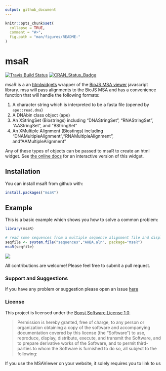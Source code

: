 ```yaml
---
output: github_document
---
```


<!-- README.md is generated from README.Rmd. Please edit that file -->

```r
knitr::opts_chunk$set(
  collapse = TRUE,
  comment = "#>",
  fig.path = "man/figures/README-"
)
```
# msaR

[![Travis Build Status](https://travis-ci.org/zachcp/msaR.svg?branch=master)](https://travis-ci.org/zachcp/msaR) 
[![CRAN\_Status\_Badge](http://www.r-pkg.org/badges/version/msaR)](https://cran.r-project.org/package=msaR)


msaR is a an [htmlwidgets](https://github.com/ramnathv/htmlwidgets) wrapper of the [BioJS MSA viewer](https://github.com/wilzbach/msa) javascript library. msa will pass alignments to the BioJS MSA and has a convenience function that will handle the following formats:

1. A character string which is interpreted to be a fasta file (opened by `ape::read.dna`)
2. A DNAbin class object (ape)
3. An XStringSet (Biostrings) including "DNAStringSet", "RNAStringSet", "AAStringSet", and "BStringSet"
4. An XMultiple Alignment (Biostings) including "DNAMultipleAlignment","RNAMultipleAlignment", and"AAMultipleAlignment"

Any of these types of objects can be passed to msaR to create an html widget. See [the online docs](https://zachcp.github.io/msaR/) for an interactive version of this widget.


## Installation

You can install msaR from github with:

```r
install.packages("msaR")
```

## Example

This is a basic example which shows you how to solve a common problem:

```r
library(msaR)

# read some sequences from a multiple sequence alignment file and display
seqfile <- system.file("sequences","AHBA.aln", package="msaR")
msaR(seqfile)
```

![](man/figures/msaR_screenshot.png)


All contributions are welcome! Please feel free to submit a pull request.

### Support and Suggestions
If you have any problem or suggestion please open an issue [here](https://github.com/zachcp/msaR/issues)

### License

This project is licensed under the [Boost Software License 1.0](https://github.com/wilzbach/msa/blob/master/LICENSE).

> Permission is hereby granted, free of charge, to any person or organization
> obtaining a copy of the software and accompanying documentation covered by
> this license (the "Software") to use, reproduce, display, distribute,
> execute, and transmit the Software, and to prepare derivative works of the
> Software, and to permit third-parties to whom the Software is furnished to
> do so, all subject to the following:

If you use the MSAViewer on your website, it solely requires you to link to us
